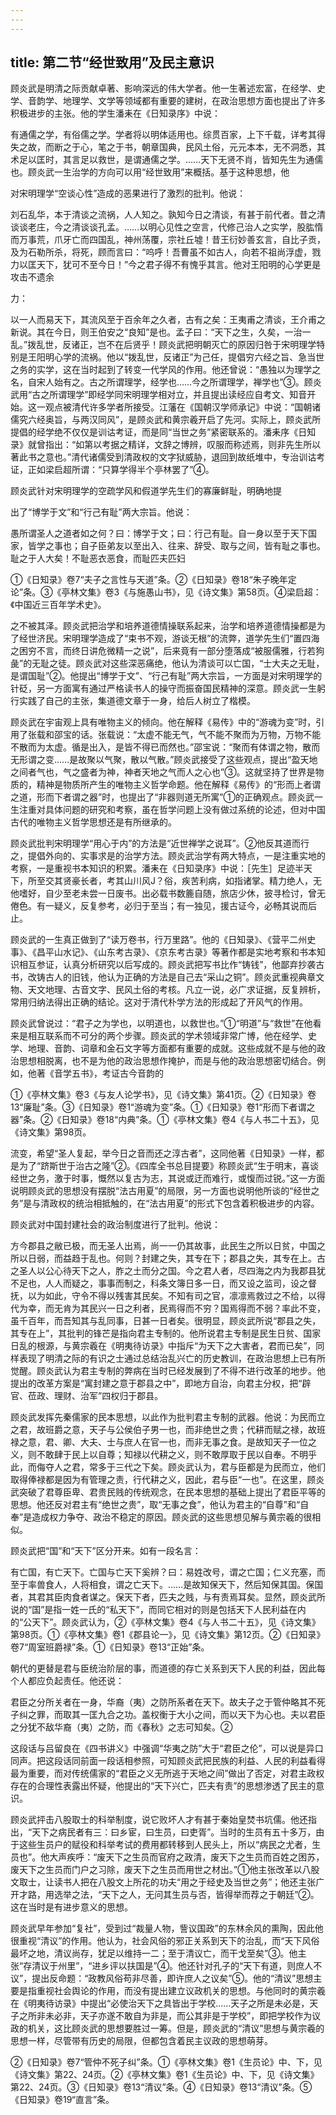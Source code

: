 ```yaml
---
---
---
```

title: 第二节“经世致用”及民主意识
---



顾炎武是明清之际贡献卓著、影响深远的伟大学者。他一生著述宏富，在经学、史学、音韵学、地理学、文学等领域都有重要的建树，在政治思想方面也提出了许多积极进步的主张。他的学生潘耒在《日知录序》中说：

有通儒之学，有俗儒之学。学者将以明体适用也。综贯百家，上下千载，详考其得失之故，而断之于心，笔之于书，朝章国典，民风土俗，元元本本，无不洞悉，其术足以匡时，其言足以救世，是谓通儒之学。……天下无贤不肖，皆知先生为通儒也。顾炎武一生治学的方向可以用“经世致用”来概括。基于这种思想，他

对宋明理学“空谈心性”造成的恶果进行了激烈的批判。他说：

刘石乱华，本于清谈之流祸，人人知之。孰知今日之清谈，有甚于前代者。昔之清谈谈老庄，今之清谈谈孔孟。……以明心见性之空言，代修己治人之实学，股肱惰而万事荒，爪牙亡而四国乱，神州荡覆，宗社丘墟！昔王衍妙善玄言，自比子贡，及为石勒所杀，将死，顾而言曰：“呜呼！吾曹虽不如古人，向若不祖尚浮虚，戮力以匡天下，犹可不至今日！”今之君子得不有愧乎其言。他对王阳明的心学更是攻击不遗余

力：

以一人而易天下，其流风至于百余年之久者，古有之矣：王夷甫之清谈，王介甫之新说。其在今日，则王伯安之“良知”是也。孟子曰：“天下之生，久矣，一治一乱。”拨乱世，反诸正，岂不在后贤乎！顾炎武把明朝灭亡的原因归咎于宋明理学特别是王阳明心学的流祸。他以“拨乱世，反诸正”为己任，提倡穷六经之旨、急当世之务的实学，这在当时起到了转变一代学风的作用。他还曾说：“愚独以为理学之名，自宋人始有之。古之所谓理学，经学也……今之所谓理学，禅学也”③。顾炎武用“古之所谓理学”即经学同宋明理学相对立，并且提出读经应自考文、知音开始。这一观点被清代许多学者所接受。江藩在《国朝汉学师承记》中说：“国朝诸儒究六经奥旨，与两汉同风”，是顾炎武和黄宗羲开启了先河。实际上，顾炎武所提倡的经学绝不仅仅是训诂考证，而是同“当世之务”紧密联系的。潘耒序《日知录》就曾指出：“如第以考据之精详，文辞之博辨，叹服而称述焉，则非先生所以著此书之意也。”清代诸儒受到清政权的文字狱威胁，退回到故纸堆中，专治训诂考证，正如梁启超所谓：“只算学得半个亭林罢了”④。

顾炎武针对宋明理学的空疏学风和假道学先生们的寡廉鲜耻，明确地提

出了“博学于文”和“行己有耻”两大宗旨。他说：

愚所谓圣人之道者如之何？曰：博学于文；曰：行己有耻。自一身以至于天下国家，皆学之事也；自子臣弟友以至出入、往来、辞受、取与之间，皆有耻之事也。耻之于人大矣！不耻恶衣恶食，而耻匹夫匹妇

①《日知录》卷7“夫子之言性与天道”条。②《日知录》卷18“朱子晚年定论”条。③《亭林文集》卷3《与施愚山书》，见《诗文集》第58页。④梁启超：《中国近三百年学术史》。

之不被其泽。顾炎武把治学和培养道德情操联系起来，治学和培养道德情操都是为了经世济民。宋明理学造成了“束书不观，游谈无根”的流弊，道学先生们“置四海之困穷不言，而终日讲危微精一之说”，后来竟有一部分堕落成“被服儒雅，行若狗彘”的无耻之徒。顾炎武对这些深恶痛绝，他认为清谈可以亡国，“士大夫之无耻，是谓国耻”②。他提出“博学于文”、“行己有耻”两大宗旨，一方面是对宋明理学的针砭，另一方面寓有通过严格读书人的操守而振奋国民精神的深意。顾炎武一生躬行实践了自己的主张，集道德文章于一身，给后人树立了楷模。

顾炎武在宇宙观上具有唯物主义的倾向。他在解释《易传》中的“游魂为变”时，引用了张载和邵宝的话。张载说：“太虚不能无气，气不能不聚而为万物，万物不能不散而为太虚。循是出入，是皆不得已而然也。”邵宝说：“聚而有体谓之物，散而无形谓之变……是故聚以气聚，散以气散。”顾炎武接受了这些观点，提出“盈天地之间者气也，气之盛者为神，神者天地之气而人之心也”③。这就坚持了世界是物质的，精神是物质所产生的唯物主义哲学命题。他在解释《易传》的“形而上者谓之道，形而下者谓之器”时，也提出了“非器则道无所寓”①的正确观点。顾炎武一生注重对具体问题的研究和考察，虽在哲学问题上没有做过系统的论述，但对中国古代的唯物主义哲学思想还是有所继承的。

顾炎武批判宋明理学“用心于内”的方法是“近世禅学之说耳”。②他反其道而行之，提倡外向的、实事求是的治学方法。顾炎武治学有两大特点，一是注重实地的考察，一是重视书本知识的积累。潘耒在《日知录序》中说：［先生］足迹半天下，所至交其贤豪长者，考其山川风J？俗，疾苦利病，如指诸掌。精力绝人，无他嗜好，自少至老未尝一日废书。出必载书数簏自随，旅店少休，披寻检讨，曾无倦色。有一疑义，反复参考，必归于至当；有一独见，援古证今，必畅其说而后止。

顾炎武的一生真正做到了“读万卷书，行万里路”。他的《日知录》、《营平二州史事》、《昌平山水记》、《山东考古录》、《京东考古录》等著作都是实地考察和书本知识相互参证，认真分析研究以后写成的。顾炎武把写书比作“铸钱”，他鄙弃抄袭古书，改铸古人的旧钱，他认为正确的方法是自己去“采山之铜”。顾炎武重视典章文物、天文地理、古音文字、民风土俗的考核。凡立一说，必广求证据，反复辨析，常用归纳法得出正确的结论。这对于清代朴学方法的形成起了开风气的作用。

顾炎武曾说过：“君子之为学也，以明道也，以救世也。”①“明道”与“救世”在他看来是相互联系而不可分的两个步骤。顾炎武的学术领域非常广博，他在经学、史学、地理、音韵、词章和金石文字等方面都有重要的成就。这些成就不是与他的政治思想相脱离，也不是为他的政治思想作掩护，而是与他的政治思想密切结合。例如，他著《音学五书》，考证古今音韵的

①《亭林文集》卷3《与友人论学书》，见《诗文集》第41页。②《日知录》卷13“廉耻”条。③《日知录》卷1“游魂为变”条。①《日知录》卷1“形而下者谓之器”条。②《日知录》卷18“内典”条。①《亭林文集》卷4《与人书二十五》，见《诗文集》第98页。

流变，希望“圣人复起，举今日之音而还之淳古者”，这同他著《日知录》一样，都是为了“跻斯世于治古之隆”②。《四库全书总目提要》称顾炎武“生于明末，喜谈经世之务，激于时事，慨然以复古为志，其说或迂而难行，或愎而过锐。”这一方面说明顾炎武的思想没有摆脱“法古用夏”的局限，另一方面也说明他所谈的“经世之务”是与清政权的统治相抵触的，在“法古用夏”的形式下包含着积极进步的内容。

顾炎武对中国封建社会的政治制度进行了批判。他说：

方今郡县之敝已极，而无圣人出焉，尚一一仍其故事，此民生之所以日贫，中国之所以日弱，而益趋于乱也。何则？封建之失，其专在下；郡县之失，其专在上。古之圣人以公心待天下之人，胙之土而分之国。今之君人者，尽四海之内为我郡县犹不足也，人人而疑之，事事而制之，科条文簿日多一日，而又设之监司，设之督抚，以为如此，守令不得以残害其民矣。不知有司之官，凛凛焉救过之不给，以得代为幸，而无肯为其民兴一日之利者，民焉得而不穷？国焉得而不弱？率此不变，虽千百年，而吾知其与乱同事，日甚一日者矣。很明显，顾炎武所说“郡县之失，其专在上”，其批判的锋芒是指向君主专制的。他所说君主专制是民生日贫、国家日乱的根源，与黄宗羲在《明夷待访录》中指斥“为天下之大害者，君而已矣”，同样表现了明清之际的有识之士通过总结治乱兴亡的历史教训，在政治思想上已有所觉醒。顾炎武认为君主专制的弊病在当时已经发展到了不得不进行改革的地步。他提出的改革方案是“寓封建之意于郡县之中”，即地方自治，向君主分权，把“辟官、莅政、理财、治军”四权归于郡县。

顾炎武发挥先秦儒家的民本思想，以此作为批判君主专制的武器。他说：为民而立之君，故班爵之意，天子与公侯伯子男一也，而非绝世之贵；代耕而赋之禄，故班禄之意，君、卿、大夫、士与庶人在官一也，而非无事之食。是故知天子一位之义，则不敢肆于民上以自尊；知禄以代耕之义，则不敢厚取于民以自奉。不明乎此，而侮夺人之君，常多于三代之下矣。顾炎武认为，君与臣都是为民而立，他们取得俸禄都是因为有管理之责，行代耕之义，因此，君与臣“一也”。在这里，顾炎武突破了君尊臣卑、君贵民贱的传统观念，在民本思想的基础上提出了君臣平等的思想。他还反对君主有“绝世之贵”，取“无事之食”，他认为君主的“自尊”和“自奉”是造成权力争夺、政治不稳定的原因。顾炎武的这些思想见解与黄宗羲的很相似。

顾炎武把“国”和“天下”区分开来。如有一段名言：

有亡国，有亡天下。亡国与亡天下奚辨？曰：易姓改号，谓之亡国；仁义充塞，而至于率兽食人，人将相食，谓之亡天下。……是故知保天下，然后知保其国。保国者，其君其臣肉食者谋之。保天下者，匹夫之贱，与有责焉耳矣。显然，顾炎武所说的“国”是指一姓一氏的“私天下”，而同它相对的则是包括天下人民利益在内的“公天下”。顾炎武认为，②《亭林文集》卷4《与人书二十五》，见《诗文集》第98页。①《亭林文集》卷1《郡县论一》，见《诗文集》第12页。②《日知录》卷7“周室班爵禄”条。①《日知录》卷13“正始”条。

朝代的更替是君与臣统治阶层的事，而道德的存亡关系到天下人民的利益，因此每个人都应负起责任。他还说：

君臣之分所关者在一身，华裔（夷）之防所系者在天下。故夫子之于管仲略其不死子纠之罪，而取其一匡九合之功。盖权衡于大小之间，而以天下为心也。夫以君臣之分犹不敌华裔（夷）之防，而《春秋》之志可知矣。②

这段话与吕留良在《四书讲义》中强调“华夷之防”大于“君臣之伦”，可以说是异口同声。把这段话同前面一段话相参照，可知顾炎武把民族的利益、人民的利益看得最为重要，而对传统儒家的“君臣之义无所逃于天地之间”做出了否定，对君主政权存在的合理性表露出怀疑，他提出的“天下兴亡，匹夫有责”的思想渗透了民主的意识。

顾炎武抨击八股取士的科举制度，说它败坏人才有甚于秦始皇焚书坑儒。他还指出，“天下之病民者有三：曰乡宦，曰生员，曰吏胥”。当时的生员有五十多万，由于这些生员户的赋役和科举考试的费用都转移到人民头上，所以“病民之尤者，生员也”。他大声疾呼：“废天下之生员而官府之政清，废天下之生员而百姓之困苏，废天下之生员而门户之习除，废天下之生员而用世之材出。”①他主张改革以八股文取士，让读书人把在八股文上所花的功夫“用之于经史及当世之务”；他还主张广开才路，用选举之法，“天下之人，无问其生员与否，皆得举而荐之于朝廷”②。这在当时是有进步意义的思想。

顾炎武早年参加“复社”，受到过“裁量人物，訾议国政”的东林余风的熏陶，因此他很重视“清议”的作用。他认为，社会风俗的邪正关系到天下的治乱，而“天下风俗最坏之地，清议尚存，犹足以维持一二；至于清议亡，而干戈至矣”③。他主张“存清议于州里”，“进乡评以扶国是”④。他还针对孔子的“天下有道，则庶人不议”，提出反命题：“政教风俗苟非尽善，即许庶人之议矣”⑤。他的“清议”思想主要是指重视社会舆论的作用，而没有提出建立议政机关的思想。与他同时的黄宗羲在《明夷待访录》中提出“必使治天下之具皆出于学校……天子之所是未必是，天子之所非未必非，天子亦遂不敢自为非是，而公其非是于学校”，即把学校作为议政的机关，这比顾炎武的思想要胜过一筹。但是，顾炎武的“清议”思想与黄宗羲的思想一样，尽管带有历史的局限，但都包含着民主议政的思想萌芽。

②《日知录》卷7“管仲不死子纠”条。①《亭林文集》卷1《生员论》中、下，见《诗文集》第22、24页。②《亭林文集》卷1《生员论》中、下，见《诗文集》第22、24页。③《日知录》卷13“清议”条。④《日知录》卷13“清议”条。⑤《日知录》卷19“直言”条。